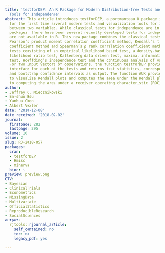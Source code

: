 ```yaml
---
title: 'testforDEP: An R Package for Modern Distribution-free Tests and Visualization
  Tools for Independence'
abstract: This article introduces testforDEP, a portmanteau R package implementing
  for the first time several modern tests and visualization tools for independence
  between two variables. While classical tests for independence are in the base R
  packages, there have been several recently developed tests for independence that
  are not available in R. This new package combines the classical tests including
  Pearson’s product moment correlation coefficient method, Kendall’s τ rank correlation
  coefficient method and Spearman’s ρ rank correlation coefficient method with modern
  tests consisting of an empirical likelihood based test, a density-based empirical
  likelihood ratio test, Kallenberg data driven test, maximal information coefficient
  test, Hoeffding’s independence test and the continuous analysis of variance test.
  For two input vectors of observations, the function testforDEP provides a common
  interface for each of the tests and returns test statistics, corresponding p values
  and bootstrap confidence intervals as output. The function AUK provides an interface
  to visualize Kendall plots and computes the area under the Kendall plot similar
  to computing the area under a receiver operating characteristic (ROC) curve.
author:
- Jeffrey C. Miecznikowski
- En-shuo Hsu
- Yanhua Chen
- Albert Vexler
date: '2018-12-08'
date_received: '2018-02-02'
journal:
  firstpage: 282
  lastpage: 295
volume: 10
issue: 2
slug: RJ-2018-057
packages:
  cran:
  - testforDEP
  - Hmisc
  - minerva
  bioc: ~
preview: preview.png
CTV:
- Bayesian
- ClinicalTrials
- Econometrics
- MissingData
- Multivariate
- OfficialStatistics
- ReproducibleResearch
- SocialSciences
output:
  rjtools::rjournal_article:
    self_contained: no
    toc: no
    legacy_pdf: yes

---
```

